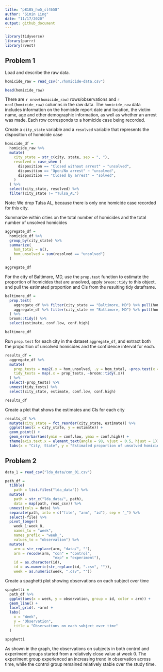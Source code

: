 ```yaml
---
title: "p8105_hw5_sl4658"
author: "Simin Ling"
date: "11/17/2020"
output: github_document
---
```


```r
library(tidyverse)
library(purrr)
library(rvest)
```

## Problem 1
Load and describe the raw data.
```r
homicide_raw = read_csv("./homicide-data.csv") 

head(homicide_raw)
```

There are `r nrow(homicide_raw)` rows/observations and `r ncol(homicide_raw)` columns in the raw data. The `homicide_raw` data includes information on the homicide report date and location, the victim name, age and other demographic information, as well as whether an arrest was made. Each row corresponds to a homicide case being recorded.


Create a `city_state` variable and a `resolved` variable that represents the disposition of homicide case
```r
homicide_df =
  homicide_raw %>%
  mutate(
    city_state = str_c(city, state, sep = ", "),
    resolved = case_when (
      disposition == "Closed without arrest" ~ "unsolved",
      disposition == "Open/No arrest" ~ "unsolved",
      disposition == "Closed by arrest" ~ "solved",
    )
  ) %>%
  select(city_state, resolved) %>%
  filter(city_state != "Tulsa_AL")
```
Note: We drop Tulsa AL, because there is only one homicide case recorded for this city.


Summarize within cities on the total number of homicides and the total number of unsolved homicides
```r
aggregate_df =  
  homicide_df %>% 
  group_by(city_state) %>% 
  summarize(
    hom_total = n(),
    hom_unsolved = sum(resolved == "unsolved")
  )

aggregate_df
```


For the city of Baltimore, MD, use the `prop.test` function to estimate the proportion of homicides that are unsolved, apply `broom::tidy` to this object, and pull the estimated proportion and CIs from the resulting tidy dataframe.
```r
baltimore_df = 
  prop.test(
    aggregate_df %>% filter(city_state == "Baltimore, MD") %>% pull(hom_unsolved), 
    aggregate_df %>% filter(city_state == "Baltimore, MD") %>% pull(hom_total)
  ) %>% 
  broom::tidy() %>% 
  select(estimate, conf.low, conf.high)

baltimore_df
```


Run `prop.test` for each city in the dataset `aggregate_df`, and extract both the proportion of unsolved homicides and the confidence interval for each. 
```r
results_df = 
  aggregate_df %>% 
  mutate(
    prop_tests = map2(.x = hom_unsolved, .y = hom_total, ~prop.test(x = .x, n = .y)),
    tidy_tests = map(.x = prop_tests, ~broom::tidy(.x))
  ) %>% 
  select(-prop_tests) %>% 
  unnest(tidy_tests) %>% 
  select(city_state, estimate, conf.low, conf.high)

results_df
```


Create a plot that shows the estimates and CIs for each city 
```r
results_df %>% 
  mutate(city_state = fct_reorder(city_state, estimate)) %>% 
  ggplot(aes(x = city_state, y = estimate)) +
  geom_point() +
  geom_errorbar(aes(ymin = conf.low, ymax = conf.high)) +
  theme(axis.text.x = element_text(angle = 90, vjust = 0.5, hjust = 1)) +
  labs(x = "City, State", y = "Estimated proportion of unsolved homicides", title = "Estimated proportions and CIs of unsolved homicides for each city")
```



## Problem 2
```r
data_1 = read_csv("lda_data/con_01.csv")
```

```r
path_df = 
  tibble(
    path = list.files("lda_data")) %>% 
  mutate(
    path = str_c("lda_data/", path),
    data = map(path, read_csv)) %>%
  unnest(cols = data) %>%
  separate(path, into = c("file", "arm", "id"), sep = "_") %>% 
  select(-file) %>% 
  pivot_longer(
    week_1:week_8,
    names_to = "week",
    names_prefix = "week_",
    values_to = "observation") %>%
  mutate(
    arm = str_replace(arm, "data/", ""),
    arm = recode(arm, "con" = "control",
                      "exp" = "experiment"),
    id = as.character(id),
    id = as.numeric(str_replace(id, ".csv", "")),
    week = as.numeric(week, ".csv", ""))
```

Create a spaghetti plot showing observations on each subject over time
```r
spaghetti = 
  path_df %>%
  ggplot(aes(x = week, y = observation, group = id, color = arm)) + 
  geom_line() + 
  facet_grid(. ~arm) +
  labs(
    x = "Week",
    y = "Observation",
    title = "Observations on each subject over time"
  )

spaghetti
```

As shown in the graph, the observations on subjects in both control and experiment groups started from a relatively close value at week 0. The experiment group experienced an increasing trend in observation across time, while the control group remained relatively stable over the study time.




